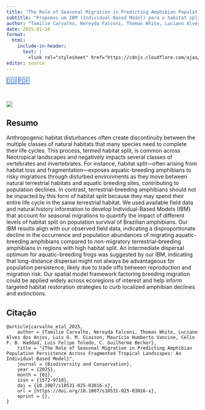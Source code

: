 ```yaml
---
title: "The Role of Seasonal Migration in Predicting Amphibian Population Persistence Across Fragmented Tropical Landscapes: An Individual-Based Model"
subtitle: "Propomos um IBM (Individual-Based Model) para o habitat split."
author: "Tamilie Carvalho, Nereyda Falconi, Thomas White, Luciano Alves dos Anjos, Luís O. M. Giasson, Maurício Humberto Vancine, Célio F. B. Haddad, Luís Felipe Toledo, C. Guilherme Becker"
date: 2025-01-10
format:
  html:
    include-in-header: 
      text: |
        <link rel="stylesheet" href="https://cdnjs.cloudflare.com/ajax/libs/font-awesome/6.5.0/css/all.min.css">
editor: source
---
```


<div class="mt-4 d-flex flex-row flex-wrap gap-1 justify-content-left justify-content-sm-start" role="group" aria-label="Links">
  <a href="https://doi.org/10.1007/s10531-025-03016-x" class="btn btn-custom text-capitalize" target="_blank"><i class="ai ai-doi me-1"></i>DOI</a>
  <a href="/publications/2025-carvalho-etal.pdf" class="btn btn-custom text-capitalize" target="_blank"><i class="bi bi-file-earmark-pdf me-1"></i>PDF</a>
</div>

<style>
  .btn-custom {
    background-color: white;
    border: 1px solid #1c6cbe; /* Borda azul */
    color: #1c6cbe; /* Texto azul */
    transition: background-color 0.3s, color 0.3s;
  }
  .btn-custom:hover {
    background-color: #1c6cbe; /* Cor de fundo azul ao passar o mouse */
    color: white; /* Texto branco */
  }
</style>

<br> 

![](featured.png)

## Resumo

Anthropogenic habitat disturbances often create discontinuity between the multiple classes of natural habitats that many species need to complete their life cycles. This process, termed habitat split, is common across Neotropical landscapes and negatively impacts several classes of vertebrates and invertebrates. For instance, habitat split—often arising from habitat loss and fragmentation—exposes aquatic-breeding amphibians to risky migrations through disturbed environments as they move between natural terrestrial habitats and aquatic breeding sites, contributing to population declines. In contrast, terrestrial-breeding amphibians should not be impacted by this form of habitat split because they may spend their entire life cycle in the same terrestrial habitat. We used available field data and natural history information to develop Individual-Based Models (IBM) that account for seasonal migrations to quantify the impact of different levels of habitat split on population survival of Brazilian amphibians. Our IBM results align with our observed field data, indicating a disproportionate decline in the occurrence and population abundances of migrating aquatic-breeding amphibians compared to non-migratory terrestrial-breeding amphibians in regions with high habitat split. An intermediate dispersal optimum for aquatic-breeding frogs was suggested by our IBM, indicating that long-distance dispersal might not always be advantageous for population persistence, likely due to trade offs between reproduction and migration risk. Our spatial model framework factoring breeding migration could be applied widely across ecoregions of interest and help inform targeted habitat restoration strategies to curb localized amphibian declines and extinctions.

## Citação

```
@article{carvalho_etal_2025,
    author = {Tamilie Carvalho, Nereyda Falconi, Thomas White, Luciano Alves dos Anjos, Luís O. M. Giasson, Maurício Humberto Vancine, Célio F. B. Haddad, Luís Felipe Toledo, C. Guilherme Becker},
    title = "{The Role of Seasonal Migration in Predicting Amphibian Population Persistence Across Fragmented Tropical Landscapes: An Individual-Based Model}",
    journal = {Biodiversity and Conservation},
    year = {2025},
    month = {01},
    issn = {1572-9710},
    doi = {10.1007/s10531-025-03016-x},
    url = {https://doi.org/10.1007/s10531-025-03016-x},
    eprint = {},
}
```
